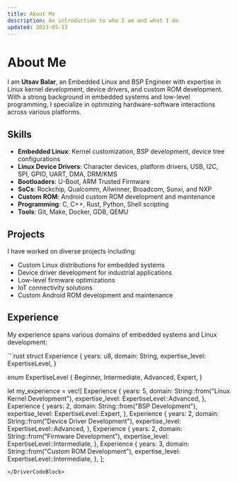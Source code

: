 ```yaml
---
title: About Me
description: An introduction to who I am and what I do
updated: 2023-05-13
---
```



# About Me

I am **Utsav Balar**, an Embedded Linux and BSP Engineer with expertise in Linux kernel development, device drivers, and custom ROM development. With a strong background in embedded systems and low-level programming, I specialize in optimizing hardware-software interactions across various platforms.

## Skills

- **Embedded Linux**: Kernel customization, BSP development, device tree configurations
- **Linux Device Drivers**: Character devices, platform drivers, USB, I2C, SPI, GPIO, UART, DMA, DRM/KMS
- **Bootloaders**: U-Boot, ARM Trusted Firmware
- **SoCs**: Rockchip, Qualcomm, Allwinner, Broadcom, Sunxi, and NXP
- **Custom ROM**: Android custom ROM development and maintenance
- **Programming**: C, C++, Rust, Python, Shell scripting
- **Tools**: Git, Make, Docker, GDB, QEMU

## Projects

I have worked on diverse projects including:

- Custom Linux distributions for embedded systems
- Device driver development for industrial applications
- Low-level firmware optimizations
- IoT connectivity solutions
- Custom Android ROM development and maintenance

## Experience

My experience spans various domains of embedded systems and Linux development:

<DriverCodeBlock language="rust" title="Professional Experience">
```rust
struct Experience {
    years: u8,
    domain: String,
    expertise_level: ExpertiseLevel,
}

enum ExpertiseLevel {
    Beginner,
    Intermediate,
    Advanced,
    Expert,
}

let my_experience = vec![
    Experience {
        years: 5,
        domain: String::from("Linux Kernel Development"),
        expertise_level: ExpertiseLevel::Advanced,
    },
    Experience {
        years: 2,
        domain: String::from("BSP Development"),
        expertise_level: ExpertiseLevel::Expert,
    },
    Experience {
        years: 2,
        domain: String::from("Device Driver Development"),
        expertise_level: ExpertiseLevel::Advanced,
    },
    Experience {
        years: 2,
        domain: String::from("Firmware Development"),
        expertise_level: ExpertiseLevel::Intermediate,
    },
    Experience {
        years: 3,
        domain: String::from("Custom ROM Development"),
        expertise_level: ExpertiseLevel::Intermediate,
    },
];
```
</DriverCodeBlock>

